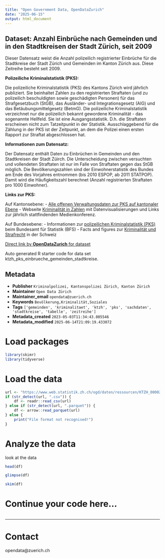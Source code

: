 ```yaml
---
title: "Open Government Data, OpenDataZurich"
date: "2025-06-15"
output: html_document
---
```


## Dataset: Anzahl Einbrüche nach Gemeinden und in den Stadtkreisen der Stadt Zürich, seit 2009

Dieser Datensatz weist die Anzahl polizeilich registrierter Einbrüche für die Stadtkreise der Stadt Zürich und Gemeinden im Kanton Zürich aus. Diese Zeitreihe besteht seit 2009.


**Polizeiliche Kriminalstatistik (PKS):**

Die polizeiliche Kriminalstatistik (PKS) des Kantons Zürich wird jährlich publiziert. Sie beinhaltet Zahlen zu den registrierten Straftaten (und zu polizeilich beschuldigten sowie geschädigten Personen) für das Strafgesetzbuch (StGB), das Ausländer- und Integrationsgesetz (AIG) und das Betäubungsmittelgesetz (BetmG). Die polizeiliche Kriminalstatistik verzeichnet nur die polizeilich bekannt gewordene Kriminalität - das sogenannte Hellfeld. Sie ist eine Ausgangsstatistik. D.h. die Straftaten erscheinen nicht zum Tatzeitpunkt in der Statistik. Ausschlaggebend für die Zählung in der PKS ist der Zeitpunkt, an dem die Polizei einen ersten Rapport zur Straftat abgeschlossen hat.


[]()

**Informationen zum Datensatz:**

Der Datensatz enthält Daten zu Einbrüchen in Gemeinden und den Stadtkreisen der Stadt Züirch. Die Unterscheidung zwischen versuchten und vollendeten Straftaten ist nur im Falle von Straftaten gegen das StGB möglich. Die Bevölkerungszahlen sind der Einwohnerstatistik des Bundes am Ende des Vorjahres entnommen (bis 2010 ESPOP, ab 2011 STATPOP). Damit wird die Häufigkeitszahl berechnet (Anzahl registrierten Straftaten pro 1000 Einwohner). 



[]()

**Links zur PKS:**

Auf Kantonsebene:
- [Alle offenen Verwaltungsdaten zur PKS auf kantonaler Ebene](https://opendata.swiss/de/dataset/polizeiliche-kriminalstatistik-pks-des-kantons-zurich)
- Webseite [Kriminalität in Zahlen](https://www.zh.ch/de/sicherheit-justiz/delikte-praevention/kriminalstatistik.html) mit Datenvisualisierungen und Links zur jährlich stattfindenden Medienkonferenz.

Auf Bundesebene:
- Informationen zur [polizeilichen Kriminalstatistik (PKS)](https://www.bfs.admin.ch/bfs/de/home/statistiken/kriminalitaet-strafrecht/erhebungen/pks.html) beim Bundesamt für Statistik (BFS)
- Facts and figures zur [Kriminalität und Strafrecht](https://www.bfs.admin.ch/bfs/de/home/statistiken/kriminalitaet-strafrecht.html) in der Schweiz





[]()



[Direct link by **OpenDataZurich** for dataset](https://data.stadt-zuerich.ch/dataset/ktzh_pks_einbrueche_gemeinden_stadtkreise)

Auto generated R starter code for data set ktzh_pks_einbrueche_gemeinden_stadtkreise.

## Metadata

- **Publisher** `Kriminalpolizei, Kantonspolizei Zürich, Kanton Zürich`
- **Maintainer** `Open Data Zürich`
- **Maintainer_email** `opendata@zuerich.ch`
- **Keywords** `Bevölk­erung,Kri­mi­na­li­tät,Soziales`
- **Tags** `['gemeinden', 'kriminalitaet', 'ktzh', 'pks', 'sachdaten', 'stadtkreise', 'tabelle', 'zeitreihe']`
- **Metadata_created** `2023-05-03T11:34:43.805546`
- **Metadata_modified** `2025-06-14T21:09:19.433072`


# Load packages

```r
library(skimr)
library(tidyverse)
```

# Load the data

```r
url <- "https://www.web.statistik.zh.ch/ogd/daten/ressourcen/KTZH_00002042_00004083.csv"
if (str_detect(url, ".csv")) {
    df <- readr::read_csv(url)
} else if (str_detect(url, ".parquet")) {
    df <- arrow::read_parquet(url)
} else {
    print("File format not recognised!")
}
```

# Analyze the data

look at the data
```r
head(df)
```

```r
glimpse(df)
```

```r
skim(df)
```

# Continue your code here...

```r

```

------------------------------------------------------------------------

# Contact

opendata@zuerich.ch
